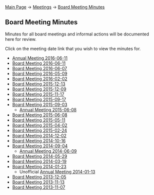[[Main Page]] -> [[Meetings]] -> [[Board Meeting Minutes]]

==Board Meeting Minutes==

Minutes for all board meetings and informal actions will be documented here for review.

Click on the meeting date link that you wish to view the minutes for.

* [[Annual Meeting 2016-06-11]]
* [[Board Meeting 2016-06-11]]
* [[Board Meeting 2016-06-07]]
* [[Board Meeting 2016-05-09]]
* [[Board Meeting 2016-02-02]]
* [[Board Meeting 2015-12-13]]
* [[Board Meeting 2015-12-09]]
* [[Board Meeting 2015-11-17]]
* [[Board Meeting 2015-09-17]]
* [[Board Meeting 2015-09-03]]
** [[Annual Meeting 2015-06-08]]
* [[Board Meeting 2015-06-08]]
* [[Board Meeting 2015-05-11]]
* [[Board Meeting 2015-04-02]]
* [[Board Meeting 2015-02-24]]
* [[Board Meeting 2014-12-02]]
* [[Board Meeting 2014-10-16]]
* [[Board Meeting 2014-09-04]]
** [[Annual Meeting 2014-06-09]]
* [[Board Meeting 2014-05-29]]
* [[Board Meeting 2014-03-19]]
* [[Board Meeting 2014-01-23]]
** Unofficial [[Annual Meeting 2014-01-13]]
* [[Board Meeting 2013-12-05]]
* [[Board Meeting 2013-11-13]]
* [[Board Meeting 2013-11-07]]

